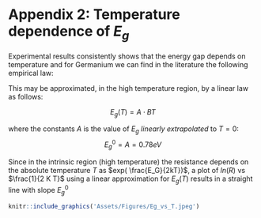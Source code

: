 

# Appendix 2: Temperature dependence of $E_g$

Experimental results consistently shows that the energy gap depends on temperature and for Germanium we can find in the literature the following empirical law:

\begin{equation}
  E_{ g }(T)=0.742-\frac { 4.8\cdot 10^{ -4 }T^{ 2 } }{ T+235 } \quad \quad [eV]
  (\#eq:eGempiricalLaw)
\end{equation}


This may be approximated, in the high temperature region, by a linear law
as follows:

$$E_g (T) = A \cdot BT$$

where the constants $A$ is the value of $E_g$ *linearly extrapolated* to $T=0$:
$$E^0_g = A = 0.78eV$$

Since in the intrinsic region (high temperature) the resistance depends on the absolute temperature $T$ as $exp( \frac{E_G}{2kT})$, a plot of $ln( R )$ vs $\frac{1}{2 K T}$ using a linear approximation for $E_g(T)$ results in a straight line with slope $E^0_g$

```r
knitr::include_graphics('Assets/Figures/Eg_vs_T.jpeg')
```
